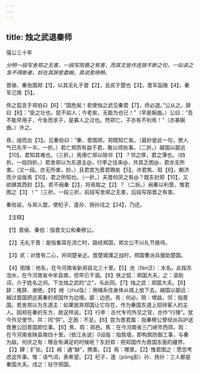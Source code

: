 ```yaml
---
---
---
```

title: 烛之武退秦师
---



僖公三十年

*分明一段写舍郑之无害，一段写陪晋之有害，而其文皆作连锁不断之句，一似读之急不得断者。妙在其辞愈委婉，其说愈晓畅。*

晋侯、秦伯围郑【1】，以其无礼于晋【2】，且贰于楚也【3】。晋军函陵【4】，秦军氾南【5】。

佚之狐言于郑伯曰【6】：“国危矣！若使烛之武见秦君【7】，师必退。”公从之。辞曰【8】：“臣之壮也，犹不如人；今老矣，无能为也已！”（早是婉曲。）公曰：“吾不能早用子，今急而求子，是寡人之过也。然郑亡，子亦有不利焉！"（亦甚婉曲。）许之。

夜，缒而出【3】。见秦伯曰：“秦、晋围郑，郑既知亡矣。（最妙是此一句，使人气已先平一半。一折。）若亡郑而有益于君，敢以烦执事。（二折。）越国以鄙远【10】，君知其难也。（三折。）焉用亡郑以陪邻【1】？邻之厚，君之薄也。（四折。一段四折。）若舍郑以为东道主@，行李之往来@，共其乏困@，君亦无所害。（又一段。亦无所害，妙。）且君尝为晋君赐矣【5】，许君焦、瑕【6】，朝济而夕设版焉【10】，君之所知也。（一折。）夫晋何厌之有@？既东封郑【10】，又欲肆其西封【2】。若不阙秦【2】，将焉取之【2】？（二拆。）阙秦以利晋，惟君图之【3】！”（三折。一段三折。前段写舍郑之无害，后段写陪晋之有害。

秦伯说，与郑人盟，使杞子、逢孙、扬孙戍之【24】，乃还。

【注释】

【1】晋侯、秦伯：指晋文公和秦穆公。

【2】无礼于晋：是指重耳在流亡时，路经郑国，郑文公不以礼节接待。

【3】贰：对晋有二心，并同楚亲近。晋楚城濮之战时，郑国曹派兵援助楚国。

【4】雨陵：地名，在今河南省新郑县北三十里。【5】池（fàn泛）：水名。此指东泡水，在今河南省中牟县南，但早已干涸。【6】佚之狐：郑国大夫。之：语助词，介于姓名之间。下文烛之武的“之”，与此同。【7】烛之武：郑国大夫。【8】辞：推辞、谢绝。【9】继（zhuì坠）：用绳系住身体从城上放下去。越国以鄙远：越过晋国把远离秦的郑国作为边境。鄙：边邑。焉：何必。陪：增益。邻：指晋国。若舍郑以为东道主：如果放弃郑国让它存在，作为秦国东道上招待客人的主人。因郑在秦的东方，故这样说。【3】行李：古代专司外交之官，亦作“行理”。犹今外交使节。共：同“供”。乏困：不足。【6】尝为晋君属：指秦穆公曾经派兵护送晋惠公回晋国即位事。【6】焦、瑕：郑邑。焦：在今河南省三门峡市西郊。瑕：在今河南省陕县南四十里。（依江永说）0设版：指筑墙，即构筑防御工事，与秦为敌。何厌之有：哪会有满足的时候呢？东封郑：把郑国作为晋国东面的疆界。【2】肆：扩张。【2】阙：通“缺”，携害。【2】焉：哪里。【2】惟君图之：愿您考虑这件事。惟：语气词，表希望。【2】杞子、逢（póng彭）孙、扬孙：三人都是秦国大夫。戌之：驻守郑国。